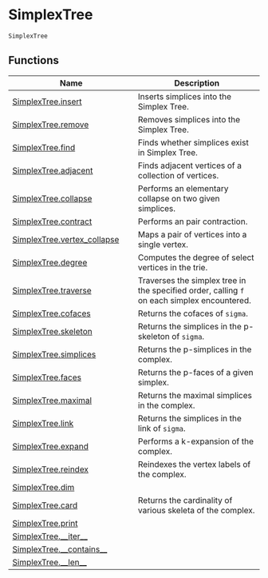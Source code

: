 # SimplexTree { #simplextree.SimplexTree }

`SimplexTree`



## Functions

| Name | Description |
| --- | --- |
| [SimplexTree.insert](simplextree.SimplexTree.SimplexTree.insert.qmd#simplextree.SimplexTree.SimplexTree.insert) | Inserts simplices into the Simplex Tree. |
| [SimplexTree.remove](simplextree.SimplexTree.SimplexTree.remove.qmd#simplextree.SimplexTree.SimplexTree.remove) | Removes simplices into the Simplex Tree. |
| [SimplexTree.find](simplextree.SimplexTree.SimplexTree.find.qmd#simplextree.SimplexTree.SimplexTree.find) | Finds whether simplices exist in Simplex Tree. |
| [SimplexTree.adjacent](simplextree.SimplexTree.SimplexTree.adjacent.qmd#simplextree.SimplexTree.SimplexTree.adjacent) | Finds adjacent vertices of a collection of vertices. |
| [SimplexTree.collapse](simplextree.SimplexTree.SimplexTree.collapse.qmd#simplextree.SimplexTree.SimplexTree.collapse) | Performs an elementary collapse on two given simplices. |
| [SimplexTree.contract](simplextree.SimplexTree.SimplexTree.contract.qmd#simplextree.SimplexTree.SimplexTree.contract) | Performs an pair contraction. |
| [SimplexTree.vertex_collapse](simplextree.SimplexTree.SimplexTree.vertex_collapse.qmd#simplextree.SimplexTree.SimplexTree.vertex_collapse) | Maps a pair of vertices into a single vertex. |
| [SimplexTree.degree](simplextree.SimplexTree.SimplexTree.degree.qmd#simplextree.SimplexTree.SimplexTree.degree) | Computes the degree of select vertices in the trie. |
| [SimplexTree.traverse](simplextree.SimplexTree.SimplexTree.traverse.qmd#simplextree.SimplexTree.SimplexTree.traverse) | Traverses the simplex tree in the specified order, calling `f` on each simplex encountered. |
| [SimplexTree.cofaces](simplextree.SimplexTree.SimplexTree.cofaces.qmd#simplextree.SimplexTree.SimplexTree.cofaces) | Returns the cofaces of `sigma`. |
| [SimplexTree.skeleton](simplextree.SimplexTree.SimplexTree.skeleton.qmd#simplextree.SimplexTree.SimplexTree.skeleton) | Returns the simplices in the p-skeleton of `sigma`. |
| [SimplexTree.simplices](simplextree.SimplexTree.SimplexTree.simplices.qmd#simplextree.SimplexTree.SimplexTree.simplices) | Returns the p-simplices in the complex. |
| [SimplexTree.faces](simplextree.SimplexTree.SimplexTree.faces.qmd#simplextree.SimplexTree.SimplexTree.faces) | Returns the p-faces of a given simplex. |
| [SimplexTree.maximal](simplextree.SimplexTree.SimplexTree.maximal.qmd#simplextree.SimplexTree.SimplexTree.maximal) | Returns the maximal simplices in the complex. |
| [SimplexTree.link](simplextree.SimplexTree.SimplexTree.link.qmd#simplextree.SimplexTree.SimplexTree.link) | Returns the simplices in the link of `sigma`. |
| [SimplexTree.expand](simplextree.SimplexTree.SimplexTree.expand.qmd#simplextree.SimplexTree.SimplexTree.expand) | Performs a k-expansion of the complex. |
| [SimplexTree.reindex](simplextree.SimplexTree.SimplexTree.reindex.qmd#simplextree.SimplexTree.SimplexTree.reindex) | Reindexes the vertex labels of the complex. |
| [SimplexTree.dim](simplextree.SimplexTree.SimplexTree.dim.qmd#simplextree.SimplexTree.SimplexTree.dim) |  |
| [SimplexTree.card](simplextree.SimplexTree.SimplexTree.card.qmd#simplextree.SimplexTree.SimplexTree.card) | Returns the cardinality of various skeleta of the complex. |
| [SimplexTree.print](simplextree.SimplexTree.SimplexTree.print.qmd#simplextree.SimplexTree.SimplexTree.print) |  |
| [SimplexTree.__iter__](simplextree.SimplexTree.SimplexTree.__iter__.qmd#simplextree.SimplexTree.SimplexTree.__iter__) |  |
| [SimplexTree.__contains__](simplextree.SimplexTree.SimplexTree.__contains__.qmd#simplextree.SimplexTree.SimplexTree.__contains__) |  |
| [SimplexTree.__len__](simplextree.SimplexTree.SimplexTree.__len__.qmd#simplextree.SimplexTree.SimplexTree.__len__) |  |